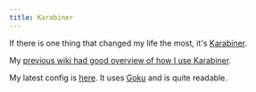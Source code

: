```yaml
---
title: Karabiner
---
```


If there is one thing that changed my life the most, it's [Karabiner](https://github.com/pqrs-org/Karabiner-Elements).

My [previous wiki had good overview of how I use Karabiner](https://wiki.nikiv.dev/macOS/apps/karabiner).

My latest config is [here](https://github.com/nikivdev/config/blob/main/karabiner/karabiner.edn). It uses [Goku](https://github.com/yqrashawn/GokuRakuJoudo) and is quite readable.
